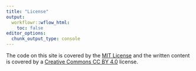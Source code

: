 ```yaml
---
title: "License"
output:
  workflowr::wflow_html:
    toc: false
editor_options:
  chunk_output_type: console
---
```


The code on this site is covered by the [MIT License][mit] and the written content is covered by a [Creative Commons CC BY 4.0][cc] license.

[mit]: https://choosealicense.com/licenses/mit/
[cc]: https://creativecommons.org/licenses/by/4.0/
